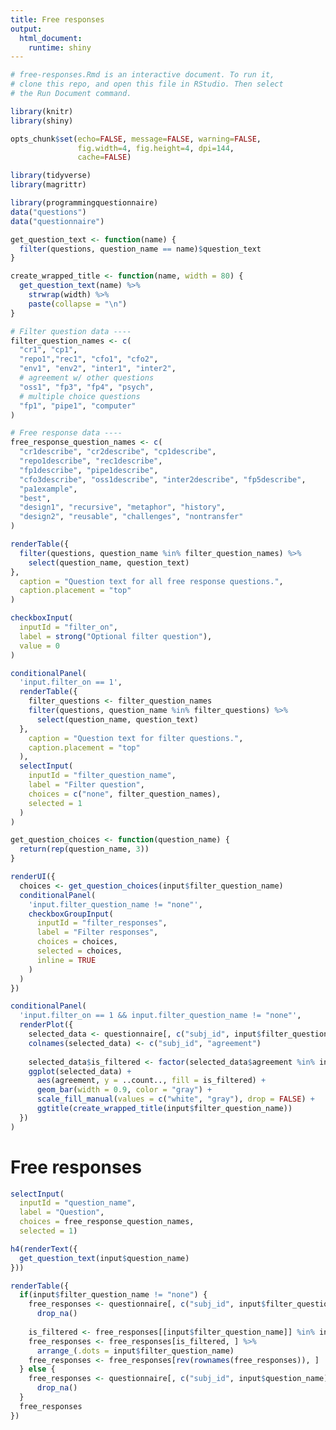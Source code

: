 ```yaml
---
title: Free responses
output: 
  html_document:
    runtime: shiny
---
```

```r

# free-responses.Rmd is an interactive document. To run it,
# clone this repo, and open this file in RStudio. Then select
# the Run Document command.

library(knitr)
library(shiny)

opts_chunk$set(echo=FALSE, message=FALSE, warning=FALSE,
               fig.width=4, fig.height=4, dpi=144,
               cache=FALSE)
```
```r
library(tidyverse)
library(magrittr)

library(programmingquestionnaire)
data("questions")
data("questionnaire")

get_question_text <- function(name) {
  filter(questions, question_name == name)$question_text
}

create_wrapped_title <- function(name, width = 80) {
  get_question_text(name) %>%
    strwrap(width) %>%
    paste(collapse = "\n")
}

# Filter question data ----
filter_question_names <- c(
  "cr1", "cp1",
  "repo1","rec1", "cfo1", "cfo2",
  "env1", "env2", "inter1", "inter2",
  # agreement w/ other questions
  "oss1", "fp3", "fp4", "psych",
  # multiple choice questions
  "fp1", "pipe1", "computer"
)

# Free response data ----
free_response_question_names <- c(
  "cr1describe", "cr2describe", "cp1describe",
  "repo1describe", "rec1describe",
  "fp1describe", "pipe1describe",
  "cfo3describe", "oss1describe", "inter2describe", "fp5describe",
  "pa1example",
  "best",
  "design1", "recursive", "metaphor", "history",
  "design2", "reusable", "challenges", "nontransfer"
)
```

```r
renderTable({
  filter(questions, question_name %in% filter_question_names) %>%
    select(question_name, question_text)
},
  caption = "Question text for all free response questions.",
  caption.placement = "top"
)
```


```r
checkboxInput(
  inputId = "filter_on",
  label = strong("Optional filter question"),
  value = 0
)
```

```r
conditionalPanel(
  'input.filter_on == 1',
  renderTable({
    filter_questions <- filter_question_names
    filter(questions, question_name %in% filter_questions) %>%
      select(question_name, question_text)
  },
    caption = "Question text for filter questions.",
    caption.placement = "top"
  ),
  selectInput(
    inputId = "filter_question_name",
    label = "Filter question",
    choices = c("none", filter_question_names),
    selected = 1
  )
)
```

```r
get_question_choices <- function(question_name) {
  return(rep(question_name, 3))
}

renderUI({
  choices <- get_question_choices(input$filter_question_name)
  conditionalPanel(
    'input.filter_question_name != "none"',
    checkboxGroupInput(
      inputId = "filter_responses",
      label = "Filter responses",
      choices = choices,
      selected = choices,
      inline = TRUE
    )
  )
})
```

```r
conditionalPanel(
  'input.filter_on == 1 && input.filter_question_name != "none"',
  renderPlot({
    selected_data <- questionnaire[, c("subj_id", input$filter_question_name)]
    colnames(selected_data) <- c("subj_id", "agreement")
  
    selected_data$is_filtered <- factor(selected_data$agreement %in% input$filter_responses, levels = c(F, T))
    ggplot(selected_data) +
      aes(agreement, y = ..count.., fill = is_filtered) +
      geom_bar(width = 0.9, color = "gray") +
      scale_fill_manual(values = c("white", "gray"), drop = FALSE) +
      ggtitle(create_wrapped_title(input$filter_question_name))
  })
)
```

# Free responses

```r
selectInput(
  inputId = "question_name", 
  label = "Question", 
  choices = free_response_question_names, 
  selected = 1)
```

```r
h4(renderText({
  get_question_text(input$question_name)
}))
```

```r
renderTable({
  if(input$filter_question_name != "none") {
    free_responses <- questionnaire[, c("subj_id", input$filter_question_name, input$question_name)] %>%
      drop_na()
    
    is_filtered <- free_responses[[input$filter_question_name]] %in% input$filter_responses
    free_responses <- free_responses[is_filtered, ] %>%
      arrange_(.dots = input$filter_question_name)
    free_responses <- free_responses[rev(rownames(free_responses)), ]
  } else {
    free_responses <- questionnaire[, c("subj_id", input$question_name)] %>%
      drop_na()
  }
  free_responses
})
```
